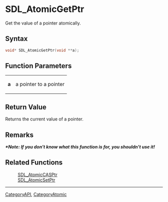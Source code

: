 = SDL_AtomicGetPtr =

Get the value of a pointer atomically.

== Syntax ==

<syntaxhighlight lang='c'>
void* SDL_AtomicGetPtr(void **a);
</syntaxhighlight>

== Function Parameters ==

{|
|'''a'''
|a pointer to a pointer
|}

== Return Value ==

Returns the current value of a pointer.



== Remarks ==

'''''*Note: If you don't know what this function is for, you shouldn't use
it!'''''

== Related Functions ==

:[[SDL_AtomicCASPtr]]
:[[SDL_AtomicSetPtr]]

----
[[CategoryAPI]], [[CategoryAtomic]]


